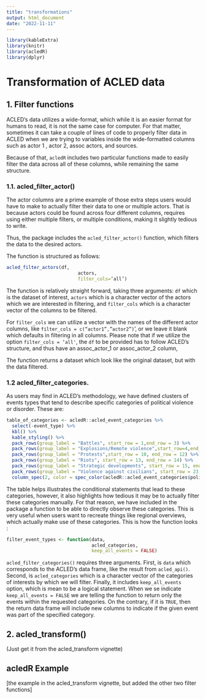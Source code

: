 ```yaml
---
title: "transformations"
output: html_document
date: "2022-11-11"
---
```


```r
library(kableExtra)
library(knitr)
library(acledR)
library(dplyr)
```



# Transformation of ACLED data


## 1. Filter functions

ACLED’s data utilizes a wide-format, which while it is an easier format for humans to read, it is not the same case for computer. For that matter, sometimes it can take a couple of lines of code to properly filter data in ACLED when we are trying to variables inside the wide-formatted columns such as actor 1 , actor 2, assoc actors, and sources.

Because of that, `acledR` includes two particular functions made to easily filter the data across all of these columns, while remaining the same structure. 

### 1.1. acled_filter_actor()

The actor columns are a prime example of those extra steps users would have to make to actually filter their data to one or multiple actors. That is because actors could be found across four different columns, requires using either multiple filters, or multiple conditions, making it slightly tedious to write. 

Thus, the package includes the `acled_filter_actor()` function, which filters the data to the desired actors. 

The function is structured as follows:

```r

acled_filter_actors(df,
		    	          actors, 
			              filter_cols=‘all’)

```

The function is relatively straight forward, taking three arguments: `df` which is the dataset of interest, `actors` which is a character vector of the actors which we are interested in filtering, and `filter_cols` which is a character vector of the columns to be filtered. 

For `filter_cols` we can utilize a vector with the names of the different actor columns, like `filter_cols = c(“actor1”,”actor2”)`’, or we leave it blank which defaults in filtering in all columns. Please note that if we utilize the option `filter_cols = ‘all'`,  the `df` to be provided has to follow ACLED’s structure, and thus have an assoc_actor_1 or assoc_actor_2 column, 

The function returns a dataset which look like the original dataset, but with the data filtered. 

### 1.2 acled_filter_categories.

As users may find in ACLED’s methodology, we have defined clusters of events types that tend to describe specific categories of political violence or disorder. These are:

```r

table_of_categories <- acledR::acled_event_categories %>%
  select(-event_type) %>%
  kbl() %>%
  kable_styling() %>%
  pack_rows(group_label = "Battles", start_row = 1,end_row = 3) %>%
  pack_rows(group_label = "Explosions/Remote violence",start_row=4,end_row = 9) %>%
  pack_rows(group_label = "Protests",start_row = 10, end_row = 12) %>%
  pack_rows(group_label = "Riots", start_row = 13, end_row = 14) %>%
  pack_rows(group_label = "Strategic developments", start_row = 15, end_row = 22) %>%
  pack_rows(group_label = "Violence against civilians", start_row = 23, end_row = 25) %>%
  column_spec(2, color = spec_color(acledR::acled_event_categories$political_violence))

```

The table helps illustrates the conditional statements that lead to these categories, however, it also highlights how tedious it may be to actually filter these categories manually. For that reason, we have included in the package a function to be able to directly observe these categories. This is very useful when users want to recreate things like regional overviews, which actually make use of these categories. This is how the function looks :

``` r
filter_event_types <- function(data,
                               acled_categories,
                               keep_all_events = FALSE)
```

`acled_filter_categories()` requires three arguments. First, is `data` which corresponds to the ACLED’s data frame, like the result from `acled_api()`. Second, is `acled_categories` which is a character vector of the categories of interests by which we will filter. Finally, it includes  `keep_all_events` option, which is mean to be a logical statement. When we se indicate `keep_all_events = FALSE` we are telling the function to return only the events within the requested categories. On the contrary, if it is `TRUE`, then the return data frame will include new columns to indicate if the given event was part of the specified category. 


## 2. acled_transform()

(Just get it from the acled_transform vignette) 


## acledR Example

[the example in the acled_transform vignette, but added the other two filter functions]

